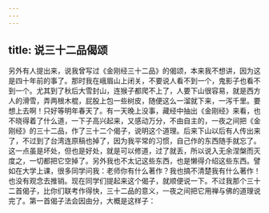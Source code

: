 ```yaml
---
---
---
```

title: 说三十二品偈颂
---




另外有人提出来，说我曾写过《金刚经三十二品》的偈颂，本来我不想讲，因为这是四十年前的事了。那时我在峨眉山上闭关，不要说人看不到一个，鬼影子也看不到一个。尤其到了秋后大雪封山，连猴子都爬不上了，人要下山很容易，就是西方人的滑雪，弄两根木棍，屁股上包一些树皮，随便这么一溜就下来，一泻千里。要想上去啊！只好等明年春天了。有一天晚上没事，藏经中抽出《金刚经》来看，也不晓得着了什么道，一下子高兴起来，又感动万分，不由自主的，一夜之间把《金刚经》的三十二品，作了三十二个偈子，说明这个道理。后来下山以后有人传出来了，不过到了台湾连原稿也掉了，因为我平常的习惯，自己作的东西随手就忘了。这一点虽是坏处，但也是好处，就是可以修道，过了就丢，所以说入无余涅槃而灭度之，一切都把它空掉了。另外我也不太记这些东西，也是懒得介绍这些东西。譬如在大学上课，很多同学问我：老师你有什么著作？我也搞不清楚我有什么著作！也没有观念去推销。现在同学们提起来这个偈子，就顺便说一下。不过我那个三十二首偈子，比你们联考作得快，三十二品的意义，一夜之间把它用禅与佛的道理说完了。第一首偈子法会因由分，大概是这样子：